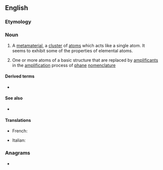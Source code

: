 ==English==
{{wikipedia}}

===Etymology===
{{prefix|super|atom|lang=en}}

===Noun===
{{en-noun}}
# {{lb|en|physics|chemistry}} A [[metamaterial]], a [[cluster]] of [[atom]]s which acts like a single atom. It seems to exhibit some of the properties of elemental atoms.
# {{lb|en|organic chemistry}} One or more atoms of a basic structure that are replaced by [[amplificant]]s in the [[amplification]] process of [[phane]] [[nomenclature]]

====Derived terms====
* {{l|en|superatomic}}

====See also====
* {{l|en|supermolecule}}

====Translations====
{{trans-top|a cluster of atoms which seems to exhibit some of the properties of elemental atoms}}
* French: {{t+|fr|superatome|m}}
{{trans-mid}}
* Italian: {{t+|it|superatomo|m}}
{{trans-bottom}}

===Anagrams===
* {{anagrams|en|mousetrap}}
